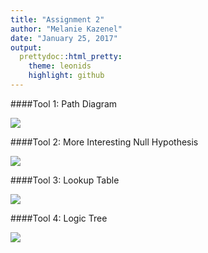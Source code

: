 ```yaml
---
title: "Assignment 2"
author: "Melanie Kazenel"
date: "January 25, 2017"
output: 
  prettydoc::html_pretty:
    theme: leonids
    highlight: github
---
```


####Tool 1: Path Diagram

![](PathDiagram2.jpg)

####Tool 2: More Interesting Null Hypothesis

![](MINH.jpg)

####Tool 3: Lookup Table

![](LookupTable.jpg)

####Tool 4: Logic Tree

![](LogicTree.jpg)



